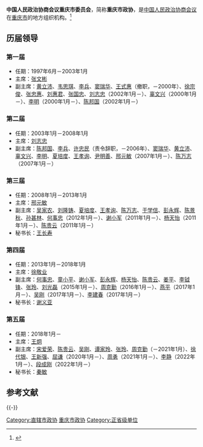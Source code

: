 {{Onesource|time=2020-09-04T09:10:21+00:00}}
'''中国人民政治协商会议重庆市委员会'''，简称'''重庆市政协'''，是[[中国人民政治协商会议|中国人民政治协商会议]]在[[重庆市|重庆市]]的地方组织机构。<ref>{{Cite book|title=中华人民共和国职官志|author=何虎生, 李耀东, 向常福主编|publisher=中国社会出版社|year=2003|isbn=9787800883934|location=北京|pages=}}</ref>

== 历届领导 ==
=== 第一届 ===
* 任期：1997年6月－2003年1月
* 主席：[[张文彬_(1934年)|张文彬]]
* 副主席：[[黄立沛|黄立沛]]、[[韦思琪|韦思琪]]、[[李兵_(1941年)|李兵]]、[[窦瑞华|窦瑞华]]、[[王式惠|王式惠]]（撤职，－2000年）、[[徐宗俊|徐宗俊]]、[[张忠惠|张忠惠]]、[[刘惠君|刘惠君]]、[[张国忠_(1926年)|张国忠]]、[[刘志忠|刘志忠]]（2002年1月－）、[[辜文兴|辜文兴]]（2000年1月－）、[[李明_(1957年)|李明]]（2000年1月－）、[[陈邦国|陈邦国]]（2002年1月－）

=== 第二届 ===
* 任期：2003年1月－2008年1月
* 主席：[[刘志忠|刘志忠]]
* 副主席：[[陈邦国|陈邦国]]、[[李兵_(1941年)|李兵]]、[[许忠民|许忠民]]（责令辞职，－2006年）、[[窦瑞华|窦瑞华]]、[[黄立沛|黄立沛]]、[[辜文兴|辜文兴]]、[[李明_(1957年)|李明]]、[[夏培度|夏培度]]、[[王孝询|王孝询]]、[[尹明善|尹明善]]、[[邢元敏_(1948年)|邢元敏]]（2007年1月－）、[[陈万志|陈万志]]（2007年1月－）

=== 第三届 ===
* 任期：2008年1月－2013年1月
* 主席：[[邢元敏_(1948年)|邢元敏]]
* 副主席：[[吴家农|吴家农]]、[[刘隆铸|刘隆铸]]、[[夏培度|夏培度]]、[[王孝询|王孝询]]、[[陈万志|陈万志]]、[[于学信|于学信]]、[[彭永辉|彭永辉]]、[[陈景秋|陈景秋]]、[[孙甚林|孙甚林]]、[[何事忠|何事忠]]（2012年1月－）、[[谢小军|谢小军]]（2011年1月－）、[[杨天怡|杨天怡]]（2011年1月－）、[[陈贵云|陈贵云]]（2011年1月－）
* 秘书长：[[王长寿|王长寿]]

=== 第四届 ===
* 任期：2013年1月－2018年1月
* 主席：[[徐敬业|徐敬业]]
* 副主席：[[何事忠|何事忠]]、[[童小平|童小平]]、[[谢小军|谢小军]]、[[彭永辉|彭永辉]]、[[杨天怡|杨天怡]]、[[陈贵云|陈贵云]]、[[姜平_(1954年)|姜平]]、[[李钺锋|李钺锋]]、[[张玲|张玲]]、[[刘光磊|刘光磊]]（2015年1月－）、[[周克勤|周克勤]]（2016年1月－）、[[燕平_(1958年)|燕平]]（2017年1月－）、[[吴刚_(1956年)|吴刚]]（2017年1月－）、[[李建春|李建春]]（2017年1月－）
* 秘书长：[[谢义亚|谢义亚]]

=== 第五届 ===
* 任期：2018年1月－
* 主席：[[王炯_(1964年)|王炯]]
* 副主席：[[宋爱荣|宋爱荣]]、[[陈贵云|陈贵云]]、[[吴刚_(1956年)|吴刚]]、[[谭家玲|谭家玲]]、[[张玲|张玲]]、[[周克勤|周克勤]]（－2021年1月）、[[徐代银|徐代银]]、[[王新强_(1964年)|王新强]]、[[屈谦|屈谦]]（2020年1月－）、[[周勇_(1964年)|周勇]]（2021年1月－）、[[李静_(1962年)|李静]]（2022年1月－）、[[段成刚|段成刚]]（2022年1月－）
* 秘书长：[[秦敏|秦敏]]

== 参考文献 ==
{{Reflist}}

{{-}}
{{党和国家机构|重庆市|level=高级}}
{{中国人民政治协商会议}}
{{中华人民共和国重庆市正职领导人|nocat}}
{{重庆市领导人}}

[[Category:直辖市政协|Category:直辖市政协]]
[[Category:重庆市政协|]]
[[Category:正省级单位|Category:正省级单位]]